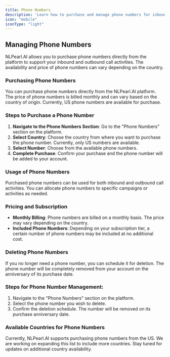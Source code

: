 ```yaml
---
title: Phone Numbers
description: 'Learn how to purchase and manage phone numbers for inbound and outbound activities on NLPearl.AI.'
icon: "mobile"
iconType: "light"
---
```



## Managing Phone Numbers

NLPearl.AI allows you to purchase phone numbers directly from the platform to support your inbound and outbound call activities. The availability and price of phone numbers can vary depending on the country.

### Purchasing Phone Numbers

You can purchase phone numbers directly from the NLPearl.AI platform. The price of phone numbers is billed monthly and can vary based on the country of origin. Currently, US phone numbers are available for purchase.

### Steps to Purchase a Phone Number

1. **Navigate to the Phone Numbers Section**: Go to the "Phone Numbers" section on the platform.
2. **Select Country**: Choose the country from where you want to purchase the phone number. Currently, only US numbers are available.
3. **Select Number**: Choose from the available phone numbers.
4. **Complete Purchase**: Confirm your purchase and the phone number will be added to your account.

### Usage of Phone Numbers

Purchased phone numbers can be used for both inbound and outbound call activities. You can allocate phone numbers to specific campaigns or activities as needed.

### Pricing and Subscription

- **Monthly Billing**: Phone numbers are billed on a monthly basis. The price may vary depending on the country.
- **Included Phone Numbers**: Depending on your subscription tier, a certain number of phone numbers may be included at no additional cost.

### Deleting Phone Numbers

If you no longer need a phone number, you can schedule it for deletion. The phone number will be completely removed from your account on the anniversary of its purchase date.

<div className="phone-number-management-steps">
  <h3>Steps for Phone Number Management:</h3>
  <ol>
    <li>Navigate to the "Phone Numbers" section on the platform.</li>
    <li>Select the phone number you wish to delete.</li>
    <li>Confirm the deletion schedule. The number will be removed on its purchase anniversary date.</li>
  </ol>
</div>

### Available Countries for Phone Numbers

Currently, NLPearl.AI supports purchasing phone numbers from the US. We are working on expanding this list to include more countries. Stay tuned for updates on additional country availability.

